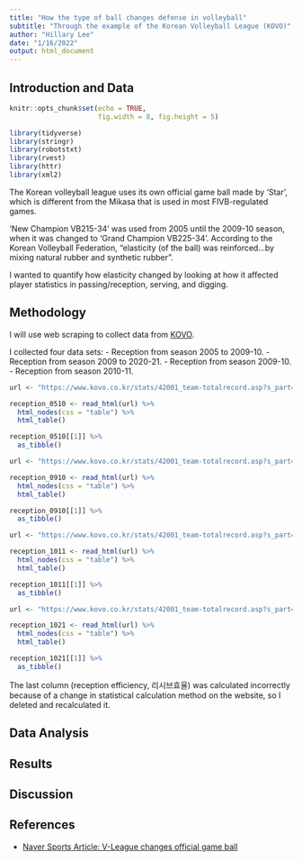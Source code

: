 ```yaml
---
title: "How the type of ball changes defense in volleyball"
subtitle: "Through the example of the Korean Volleyball League (KOVO)"
author: "Hillary Lee"
date: "1/16/2022"
output: html_document
---
```


## Introduction and Data

```r
knitr::opts_chunk$set(echo = TRUE,
                      fig.width = 8, fig.height = 5)
```

```r
library(tidyverse)
library(stringr)
library(robotstxt)
library(rvest)
library(httr)
library(xml2)
```

The Korean volleyball league uses its own official game ball made by 'Star',
which is different from the Mikasa that is used in most FIVB-regulated games.

'New Champion VB215-34' was used from 2005 until the 2009-10 season, when it was 
changed to 'Grand Champion VB225-34'. According to the Korean Volleyball 
Federation, "elasticity (of the ball) was reinforced...by mixing natural rubber 
and synthetic rubber".

I wanted to quantify how elasticity changed by looking at how it affected player
statistics in passing/reception, serving, and digging.

## Methodology

I will use web scraping to collect data from [KOVO](https://www.kovo.co.kr/).

I collected four data sets:
- Reception from season 2005 to 2009-10.
- Reception from season 2009 to 2020-21.
- Reception from season 2009-10.
- Reception from season 2010-11.

```r
url <- "https://www.kovo.co.kr/stats/42001_team-totalrecord.asp?s_part=2&spart=&s_season=001&s_pr=201%7C1&e_season=006&e_pr=203%7C1&part=r"

reception_0510 <- read_html(url) %>% 
  html_nodes(css = "table") %>% 
  html_table()

reception_0510[[1]] %>% 
  as_tibble()

url <- "https://www.kovo.co.kr/stats/42001_team-totalrecord.asp?s_part=2&spart=&s_season=006&s_pr=201%7C1&e_season=006&e_pr=203%7C1&part=r"

reception_0910 <- read_html(url) %>% 
  html_nodes(css = "table") %>% 
  html_table()

reception_0910[[1]] %>% 
  as_tibble()

url <- "https://www.kovo.co.kr/stats/42001_team-totalrecord.asp?s_part=2&spart=&s_season=007&s_pr=201%7C1&e_season=007&e_pr=203%7C1&part=r"

reception_1011 <- read_html(url) %>% 
  html_nodes(css = "table") %>% 
  html_table()

reception_1011[[1]] %>% 
  as_tibble()

url <- "https://www.kovo.co.kr/stats/42001_team-totalrecord.asp?s_part=2&spart=&s_season=007&s_pr=201%7C1&e_season=017&e_pr=204%7C1&part=r"

reception_1021 <- read_html(url) %>% 
  html_nodes(css = "table") %>% 
  html_table()

reception_1021[[1]] %>% 
  as_tibble()
```

The last column (reception efficiency, 리시브효율) was calculated incorrectly 
because of a change in statistical calculation method on the website, so I 
deleted and recalculated it.

## Data Analysis

## Results

## Discussion

## References

- [Naver Sports Article: V-League changes official game ball](https://sports.news.naver.com/news?oid=109&aid=0002125184)

